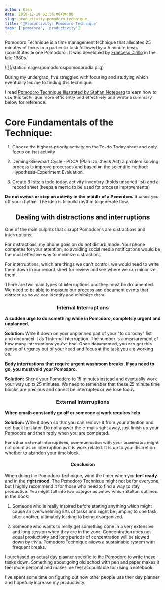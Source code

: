 ```yaml
---
author: Kien
date: 2018-12-19 02:56:08+00:00
slug: productivity-pomodoro-technique
title: '🍅Productivity: Pomodoro Technique'
tags: ['pomodoro', 'productivity']
---
```


Pomodoro Technique is a time management technique that allocates 25 minutes of focus to a particular task followed by a 5 minute break (constitutes to one Pomodoro). It was developed by <a href="https://francescocirillo.com/pages/pomodoro-technique" target="_blank">Franceso Cirillo</a> in the late 1980s.

<div className="flex justify-center">![](/static/images/pomodoros/pomodorodia.png)</div>

During my undergrad, I’ve struggled with focusing and studying which eventually led me to finding this technique.

I read <a href="https://www.goodreads.com/book/show/7117789-pomodoro-technique-illustrated" target="_blank">Pomodoro Technique Illustrated by Staffan Noteberg</a> to learn how to use this technique more efficiently and effectively and wrote a summary below for reference:

<h1 className="text-center">Core Fundamentals of the Technique:</h1>

1. Choose the highest-priority activity on the To-do Today sheet and only focus on that activity

2. Deming-Shewhart Cycle - PDCA (Plan Do Check Act) a problem solving process to improve processes and based on the scientific method: Hypothesis-Experiment Evaluation.

3. Create 3 lists: a todo today, activity inventory (holds unsorted list) and a record sheet (keeps a metric to be used for process improvements)

**Do not switch or stop an activity in the middle of a Pomodoro.** It takes you off your rhythm. The idea is to build rhythm to generate flow.

## <center> Dealing with distractions and interruptions</center>

One of the main culprits that disrupt Pomodoro's are distractions and interruptions.

For distractions, my phone goes on do not disturb mode. Your phone competes for your attention, so avoiding social media notifications would be the most effective way to minimize distractions.

For interruptions, which are things we can't control, we would need to write them down in our record sheet for review and see where we can minimize them.

There are two main types of interruptions and they must be documented.  We need to be able to measure our process and document events that distract us so we can identify and minimize them.

### <center>**Internal Interruptions** </center>

**A sudden urge to do something while in Pomodoro, completely urgent and unplanned.**

**Solution:**
Write it down on your unplanned part of your "to do today" list and document it as 1 internal interruption. The number is a measurement of how many interruptions you’ve had. Once documented, you can get this sense of urgency out of your head and focus at the task you are working on.

**Body interruptions that require urgent washroom breaks. If you need to go, you must void your Pomodoro.**

**Solution:** Shrink your Pomodoro to 15 minutes instead and eventually work your way up to 25 minutes. We need to remember that these 25 minute time blocks are precious and cannot be interrupted or we lose focus.

### <center>**External Interruptions** </center>

**When emails constantly go off or someone at work requires help.**

**Solution:** Write it down so that you can remove it from your attention and get back to it later. Do not answer the e-mails right away, just finish up your Pomodoro and then reply when you are completed.

For other external interruptions, communication with your teammates might not count as an interruption as it is work related. It is up to your discretion whether to abandon your time block.

#### <center>**Conclusion**</center>

When doing the Pomodoro Technique, wind the timer when you **feel ready** and in the **right mood**. The Pomodoro Technique might not be for everyone, but I highly recommend it for those who need to find a way to stay productive. You might fall into two categories below which Steffan outlines in the book:

1. Someone who is really inspired before starting anything which might cause an overwhelming lists of tasks and might be jumping to one task after another, ultimately leading to being disorganized.

2. Someone who wants to really get something done in a very extensive and long session when they are in the zone. Concentration does not equal productivity and long periods of concentration will be slowed down by trivia. Pomodoro Technique allows a sustainable system with frequent breaks.

I purchased an actual <a href="https://www.intelligentchange.com/products/the-productivity-planner" target="_blank"> day planner </a>specific to the Pomodoro to write these tasks down. Something about going old school with pen and paper makes it feel more personal and makes me feel accountable for using a notebook.

I've spent some time on figuring out how other people use their day planner and hopefully increase my productivity.
